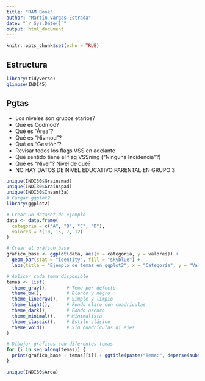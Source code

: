 ```yaml
---
title: "RAM Book"
author: "Martín Vargas Estrada"
date: "`r Sys.Date()`"
output: html_document
---
```


```r
knitr::opts_chunk$set(echo = TRUE)
```

## Estructura


```r
library(tidyverse)
glimpse(INDI45)
```

## Pgtas

* Los niveles son grupos etarios?
* Qué es Codmod?
* Qué es "Área"?
* Qué es "Nivmod"?
* Qué es "Gestión"?
* Revisar todos los flags VSS en adelante
* Qué sentido tiene el flag VSSning ("Ninguna Incidencia"?)
* Qué es "Nivel"? Nivel de qué?
* NO HAY DATOS DE NIVEL EDUCATIVO PARENTAL EN GRUPO 3


```r
unique(INDI30$Grainsmad)
unique(INDI30$Grainspad)
unique(INDI30$Insant3a)
# Cargar ggplot2
library(ggplot2)

# Crear un dataset de ejemplo
data <- data.frame(
  categoria = c("A", "B", "C", "D"),
  valores = c(10, 15, 7, 12)
)

# Crear el gráfico base
grafico_base <- ggplot(data, aes(x = categoria, y = valores)) +
  geom_bar(stat = "identity", fill = "skyblue") +
  labs(title = "Ejemplo de temas en ggplot2", x = "Categoría", y = "Valores")

# Aplicar cada tema disponible
temas <- list(
  theme_gray(),       # Tema por defecto
  theme_bw(),         # Blanco y negro
  theme_linedraw(),   # Simple y limpio
  theme_light(),      # Fondo claro con cuadrículas
  theme_dark(),       # Fondo oscuro
  theme_minimal(),    # Minimalista
  theme_classic(),    # Estilo clásico
  theme_void()        # Sin cuadrículas ni ejes
)

# Dibujar gráficos con diferentes temas
for (i in seq_along(temas)) {
  print(grafico_base + temas[[i]] + ggtitle(paste("Tema:", deparse(substitute(temas[[i]])))))
}

unique(INDI30$Area)
```


